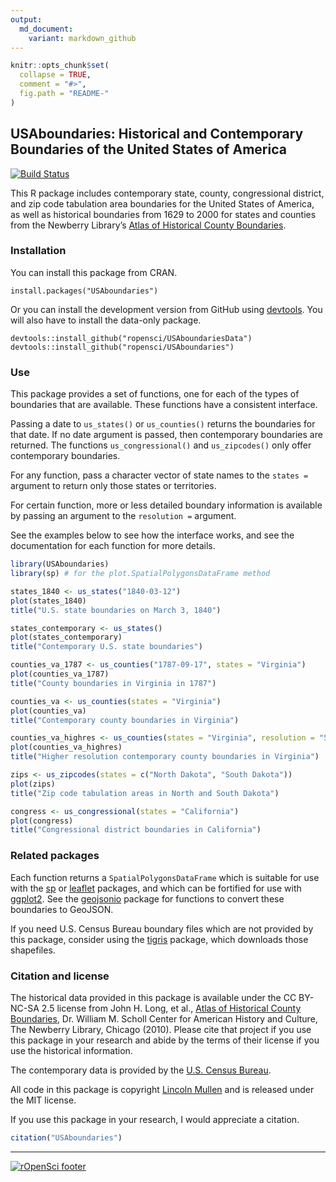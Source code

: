```yaml
---
output:
  md_document:
    variant: markdown_github
---
```


<!-- README.md is generated from README.Rmd. Please edit that file -->

```r
knitr::opts_chunk$set(
  collapse = TRUE,
  comment = "#>",
  fig.path = "README-"
)
```

## USAboundaries: Historical and Contemporary Boundaries of the United States of America

[![Build Status](https://travis-ci.org/ropensci/USAboundaries.png?branch=master)](https://travis-ci.org/ropensci/USAboundaries)

This R package includes contemporary state, county, congressional district, and zip code tabulation area boundaries for the United States of America, as well as historical boundaries from 1629 to 2000 for states and counties from the Newberry Library's [Atlas of Historical County Boundaries](http://publications.newberry.org/ahcbp/).

### Installation

You can install this package from CRAN.

```
install.packages("USAboundaries")
```

Or you can install the development version from GitHub using [devtools](https://github.com/hadley/devtools). You will also have to install the data-only package.

```
devtools::install_github("ropensci/USAboundariesData")
devtools::install_github("ropensci/USAboundaries")
```

### Use

This package provides a set of functions, one for each of the types of boundaries that are available. These functions have a consistent interface. 

Passing a date to `us_states()` or `us_counties()` returns the boundaries for that date. If no date argument is passed, then contemporary boundaries are returned. The functions `us_congressional()` and `us_zipcodes()` only offer contemporary boundaries.

For any function, pass a character vector of state names to the `states =` argument to return only those states or territories.

For certain function, more or less detailed boundary information is available by passing an argument to the `resolution =` argument.

See the examples below to see how the interface works, and see the documentation for each function for more details.

```r
library(USAboundaries) 
library(sp) # for the plot.SpatialPolygonsDataFrame method

states_1840 <- us_states("1840-03-12")
plot(states_1840)
title("U.S. state boundaries on March 3, 1840")

states_contemporary <- us_states()
plot(states_contemporary)
title("Contemporary U.S. state boundaries")

counties_va_1787 <- us_counties("1787-09-17", states = "Virginia")
plot(counties_va_1787)
title("County boundaries in Virginia in 1787")

counties_va <- us_counties(states = "Virginia")
plot(counties_va)
title("Contemporary county boundaries in Virginia")

counties_va_highres <- us_counties(states = "Virginia", resolution = "500k")
plot(counties_va_highres)
title("Higher resolution contemporary county boundaries in Virginia")

zips <- us_zipcodes(states = c("North Dakota", "South Dakota"))
plot(zips)
title("Zip code tabulation areas in North and South Dakota")

congress <- us_congressional(states = "California")
plot(congress)
title("Congressional district boundaries in California")
```

### Related packages

Each function returns a `SpatialPolygonsDataFrame` which is suitable for use with the [sp](http://cran.rstudio.org/web/packages/sp/) or [leaflet](http://cran.rstudio.org/web/packages/leaflet/) packages, and which can be fortified for use with [ggplot2](http://cran.rstudio.org/web/packages/ ggplot2/). See the [geojsonio](http://cran.rstudio.org/web/packages/geojsonio/) package for functions to convert these boundaries to GeoJSON.

If you need U.S. Census Bureau boundary files which are not provided by this package, consider using the [tigris](https://github.com/walkerke/tigris) package, which downloads those shapefiles.

### Citation and license

The historical data provided in this package is available under the CC BY-NC-SA 2.5 license from John H. Long, et al., [Atlas of Historical County Boundaries](http://publications.newberry.org/ahcbp/), Dr. William M. Scholl Center for American History and Culture, The Newberry Library, Chicago (2010).  Please cite that project if you use this package in your research and abide by the terms of their license if you use the historical information.

The contemporary data is provided by the [U.S. Census Bureau](https://www.census.gov/geo/maps-data/).

All code in this package is copyright [Lincoln Mullen](http://lincolnmullen.com) and is released under the MIT license.

If you use this package in your research, I would appreciate a citation.

```r
citation("USAboundaries")
```

---
[![rOpenSci footer](http://ropensci.org/public_images/github_footer.png)](http://ropensci.org)
